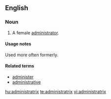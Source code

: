==English==
===Noun===
{{en-noun|administratrices|pl2=administratixes}}
# A female [[administrator]].

====Usage notes====
Used more often formerly.

====Related terms====
*[[administer]]
*[[administrative]]

[[hu:administratrix]]
[[te:administratrix]]
[[vi:administratrix]]